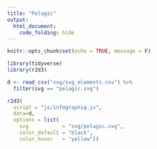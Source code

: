 ```yaml
---
title: "Pelagic"
output:
  html_document:
    code_folding: hide
---
```


```r
knitr::opts_chunk$set(echo = TRUE, message = F)
```

```r
library(tidyverse)
library(r2d3)

d <- read_csv("svg/svg_elements.csv") %>% 
  filter(svg == "pelagic.svg")

r2d3(
  script = "js/infographiq.js", 
  data=d, 
  options = list(
    svg           = "svg/pelagic.svg",
    color_default = "black",
    color_hover   = "yellow"))
```
